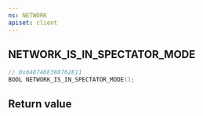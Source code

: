 ```yaml
---
ns: NETWORK
apiset: client
---
```

## NETWORK_IS_IN_SPECTATOR_MODE

```c
// 0x048746E388762E11
BOOL NETWORK_IS_IN_SPECTATOR_MODE();
```



## Return value
